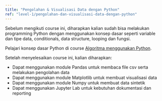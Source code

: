 ```yaml
---
title: "Pengolahan & Visualisasi Data dengan Python"
ref: "level-1/pengolahan-dan-visualisasi-data-dengan-python"
---
```



<Alert variant="warning">
  Sebelum mengikuti course ini, diharapkan kalian sudah bisa melakukan
  programming Python dengan menggunakan konsep dasar seperti variable dan
  tipe data, conditionals, data structure, looping dan fungsi.

Pelajari konsep dasar Python di course [Algoritma menggunakan Python](/web/level-0/algoritma-menggunakan-python).

</Alert>

Setelah menyelesaikan course ini, kalian diharapkan:

<ul class="list-style-checklist">
  <li>Dapat menggunakan module Pandas untuk membaca file csv serta melakukan pengolahan data</li>
  <li>Dapat menggunakan module Matplotlib untuk membuat visualisasi data</li>
  <li>Dapat menggunakan module Numpy untuk membuat data sintetik</li>
  <li>Dapat menggunakan Jupyter Lab untuk kebutuhan dokumentasi dan reporting</li>
</ul>
